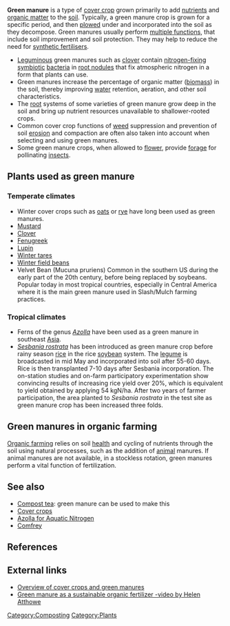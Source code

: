 '''Green manure''' is a type of [[cover crop]] grown primarily to add [[nutrients]] and [[organic matter]] to the [[soil]]. Typically, a green manure crop is grown for a specific period, and then [[plow]]ed under and incorporated into the soil as they decompose. Green manures usually perform [[multiple functions]], that include soil improvement and soil protection. They may help to reduce the need for [[synthetic fertilisers]].

* [[Legume|Leguminous]] green manures such as [[clover]] contain [[Nitrogen fixation|nitrogen-fixing]] [[symbiotic]] [[bacteria]] in [[root nodules]] that fix atmospheric nitrogen in a form that plants can use.
* Green manures increase the percentage of organic matter ([[biomass]]) in the soil, thereby improving [[water]] retention, aeration, and other soil characteristics.
*The [[root]] systems of some varieties of green manure grow deep in the soil and bring up nutrient resources unavailable to shallower-rooted crops.
* Common cover crop functions of [[weed]] suppression and prevention of soil [[erosion]] and compaction are often also taken into account when selecting and using green manures.
*Some green manure crops, when allowed to [[flower]], provide [[forage]] for pollinating [[insect]]s.

== Plants used as green manure ==

=== Temperate climates ===

*Winter cover crops such as [[oat]]s or [[rye]] have long been used as green manures. 
*[[Mustard plant|Mustard]]
*[[Clover]]
*[[Fenugreek]] 
*[[Lupin]]
*[[Winter tares]] 
*[[Winter field beans]]
*Velvet Bean (Mucuna pruriens) Common in the southern US during the early part of the 20th century, before being replaced by soybeans. Popular today in most tropical countries, especially in Central America where it is the main green manure used in Slash/Mulch farming practices.

=== Tropical climates ===

*Ferns of the genus [[mosquito fern|''Azolla'']] have been used as a green manure in southeast [[Asia]].
*''[[Sesbania rostrata]]'' has been introduced as green manure crop before rainy season [[rice]] in the rice [[soybean]] system.  The [[legume]] is broadcasted in mid May and incorporated into soil after 55-60 days. Rice is then transplanted 7-10 days after Sesbania incorporation.  The on-station studies and on-farm participatory experimentation show convincing results of increasing rice yield over 20%, which is  equivalent to yield obtained by applying 54 kgN/ha.  After two years of farmer participation, the area planted to ''Sesbania rostrata'' in the test site as green manure crop has been increased three folds.

==Green manures in organic farming==

[[Organic farming]] relies on soil [[health]] and cycling of nutrients through the soil using natural processes, such as the addition of [[animal]] manures. If animal manures are not available, in a stockless rotation, green manures perform a vital function of fertilization.

== See also ==

* [[Compost tea]]: green manure can be used to make this
* [[Cover crops]]
* [[Azolla for Aquatic Nitrogen]]
* [[Comfrey]]

==References==
{{reflist}}

== External links ==

* [http://www.attra.org/attra-pub/covercrop.html Overview of cover crops and green manures]
* [http://www.youtube.com/watch?v=i3bzo_tFdIM Green manure as a sustainable organic fertilizer -video by Helen Atthowe]

{{attrib permawiki|Green manure}}
{{attrib wikipedia|Green manure}}

[[Category:Composting]]
[[Category:Plants]]